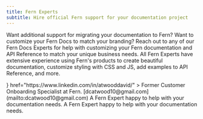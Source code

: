 ```yaml
---
title: Fern Experts
subtitle: Hire official Fern support for your documentation project
---
```


Want additional support for migrating your documentation to Fern? Want to customize your Fern Docs to match your branding? 
Reach out to any of our Fern Docs Experts for help with customizing your Fern documentation and API Reference to match 
your unique business needs. All Fern Experts have extensive experience using Fern's products to 
create beautiful documentation, customize styling with CSS and JS, add examples to API Reference, and more. 

<CardGroup cols={2}>
  <Card
    title="David"
    icon={<img src="https://media.licdn.com/dms/image/D5603AQGsFSy4qkdaxA/profile-displayphoto-shrink_400_400/0/1665433510906?e=1724284800&v=beta&t=Bvpll7m1CpcmiOEJejmMA1R5rsNIypeX9LfOJlWt87g" alt="David Atwood profile photo"/>}
    href="https://www.linkedin.com/in/atwooddavid/"
  >
    Former Customer Onboarding Specialist at Fern.
    [dcatwood10@gmail.com](mailto:dcatwood10@gmail.com)
  </Card>
  <Card
    title="Fern Expert 2"
    icon="regular user"
  >
    A Fern Expert happy to help with your documentation needs.
  </Card>
  <Card
    title="Fern Expert 3"
    icon="regular user"
  >
    A Fern Expert happy to help with your documentation needs.
  </Card>
</CardGroup>

